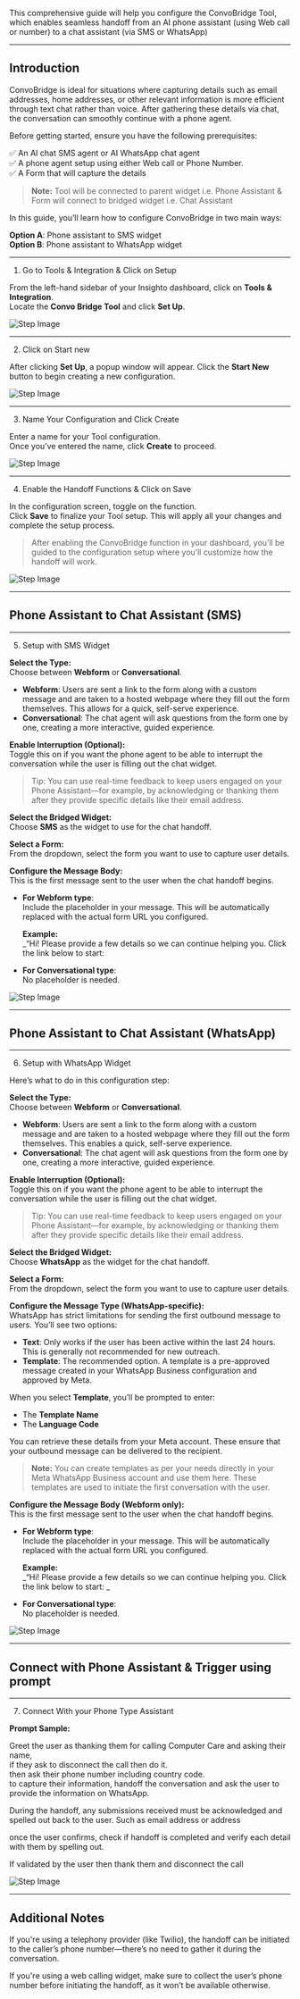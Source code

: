 This comprehensive guide will help you configure the ConvoBridge Tool, which enables seamless handoff from an AI phone assistant (using Web call or number) to a chat assistant (via SMS or WhatsApp)

---

## Introduction 

ConvoBridge is ideal for situations where capturing details such as email addresses, home addresses, or other relevant information is more efficient through text chat rather than voice. After gathering these details via chat, the conversation can smoothly continue with a phone agent.

Before getting started, ensure you have the following prerequisites:

✅ An AI chat SMS agent or AI WhatsApp chat agent  
✅ A phone agent setup using either Web call or Phone Number.  
✅ A Form that will capture the details  

> **Note:** Tool will be connected to parent widget i.e. Phone Assistant & Form will connect to bridged widget i.e. Chat Assistant

In this guide, you’ll learn how to configure ConvoBridge in two main ways:

**Option A**: Phone assistant to SMS widget  
**Option B**: Phone assistant to WhatsApp widget

---

1. Go to Tools & Integration & Click on Setup

From the left-hand sidebar of your Insighto dashboard, click on **Tools & Integration**.  
Locate the **Convo Bridge Tool** and click **Set Up**.

![Step Image](images/convo/1.webp)

---

2. Click on Start new

After clicking **Set Up**, a popup window will appear. Click the **Start New** button to begin creating a new configuration.

![Step Image](images/convo/2.webp)

---

3. Name Your Configuration and Click Create

Enter a name for your Tool configuration.  
Once you’ve entered the name, click **Create** to proceed.

![Step Image](images/convo/3.webp)

---

4. Enable the Handoff Functions & Click on Save

In the configuration screen, toggle on the function.  
Click **Save** to finalize your Tool setup. This will apply all your changes and complete the setup process.

> After enabling the ConvoBridge function in your dashboard, you’ll be guided to the configuration setup where you’ll customize how the handoff will work.

![Step Image](images/convo/4.webp)

---

## Phone Assistant to Chat Assistant (SMS) 

---

5. Setup with SMS Widget

**Select the Type:**  
Choose between **Webform** or **Conversational**.

- **Webform**: Users are sent a link to the form along with a custom message and are taken to a hosted webpage where they fill out the form themselves. This allows for a quick, self-serve experience.  
- **Conversational**: The chat agent will ask questions from the form one by one, creating a more interactive, guided experience.

**Enable Interruption (Optional):**  
Toggle this on if you want the phone agent to be able to interrupt the conversation while the user is filling out the chat widget.  
> Tip: You can use real-time feedback to keep users engaged on your Phone Assistant—for example, by acknowledging or thanking them after they provide specific details like their email address.

**Select the Bridged Widget:**  
Choose **SMS** as the widget to use for the chat handoff.

**Select a Form:**  
From the dropdown, select the form you want to use to capture user details.

**Configure the Message Body:**  
This is the first message sent to the user when the chat handoff begins.

- **For Webform type**:  
  Include the placeholder  in your message. This will be automatically replaced with the actual form URL you configured.

  **Example:**  
  _“Hi! Please provide a few details so we can continue helping you. Click the link below to start: 

- **For Conversational type**:  
  No placeholder is needed.

![Step Image](images/convo/5.webp)

---

## Phone Assistant to Chat Assistant (WhatsApp) 

---

6. Setup with WhatsApp Widget

Here’s what to do in this configuration step:

**Select the Type:**  
Choose between **Webform** or **Conversational**.

- **Webform**: Users are sent a link to the form along with a custom message and are taken to a hosted webpage where they fill out the form themselves. This enables a quick, self-serve experience.  
- **Conversational**: The chat agent will ask questions from the form one by one, creating a more interactive, guided experience.

**Enable Interruption (Optional):**  
Toggle this on if you want the phone agent to be able to interrupt the conversation while the user is filling out the chat widget.  
> Tip: You can use real-time feedback to keep users engaged on your Phone Assistant—for example, by acknowledging or thanking them after they provide specific details like their email address.

**Select the Bridged Widget:**  
Choose **WhatsApp** as the widget for the chat handoff.

**Select a Form:**  
From the dropdown, select the form you want to use to capture user details.

**Configure the Message Type (WhatsApp-specific):**  
WhatsApp has strict limitations for sending the first outbound message to users. You’ll see two options:

- **Text**: Only works if the user has been active within the last 24 hours. This is generally not recommended for new outreach.  
- **Template**: The recommended option. A template is a pre-approved message created in your WhatsApp Business configuration and approved by Meta.

When you select **Template**, you’ll be prompted to enter:

- The **Template Name**
- The **Language Code**

You can retrieve these details from your Meta account. These ensure that your outbound message can be delivered to the recipient.

> **Note:** You can create templates as per your needs directly in your Meta WhatsApp Business account and use them here. These templates are used to initiate the first conversation with the user.

**Configure the Message Body (Webform only):**  
This is the first message sent to the user when the chat handoff begins.

- **For Webform type**:  
  Include the placeholder  in your message. This will be automatically replaced with the actual form URL you configured.

  **Example:**  
  _“Hi! Please provide a few details so we can continue helping you. Click the link below to start: _

- **For Conversational type**:  
  No placeholder is needed.

![Step Image](images/convo/6.webp)

---

## Connect with Phone Assistant & Trigger using prompt 
---

7. Connect With your Phone Type Assistant

**Prompt Sample:**

Greet the user as thanking them for calling Computer Care and asking their name,  
if they ask to disconnect the call then do it.  
then ask their phone number including country code.  
to capture their information, handoff the conversation and ask the user to provide the information on WhatsApp.  

During the handoff, any submissions received must be acknowledged and spelled out back to the user. Such as email address or address  

once the user confirms, check if handoff is completed and verify each detail with them by spelling out.  

If validated by the user then thank them and disconnect the call

![Step Image](images/convo/7.webp)

---

## Additional Notes  

If you're using a telephony provider (like Twilio), the handoff can be initiated to the caller’s phone number—there’s no need to gather it during the conversation.

If you're using a web calling widget, make sure to collect the user’s phone number before initiating the handoff, as it won’t be available otherwise.
